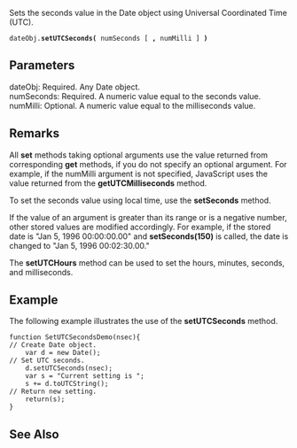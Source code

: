 Sets the seconds value in the Date object using Universal Coordinated Time (UTC).

 dateObj.'''setUTCSeconds(''' numSeconds [ ''',''' numMilli ] ''')'''

==Parameters==
; dateObj: Required. Any Date object.
; numSeconds: Required. A numeric value equal to the seconds value.
; numMilli: Optional. A numeric value equal to the milliseconds value.

==Remarks==
All '''set''' methods taking optional arguments use the value returned from corresponding '''get''' methods, if you do not specify an optional argument. For example, if the numMilli argument is not specified, JavaScript uses the value returned from the '''getUTCMilliseconds''' method.

To set the seconds value using local time, use the '''setSeconds''' method.

If the value of an argument is greater than its range or is a negative number, other stored values are modified accordingly. For example, if the stored date is "Jan 5, 1996 00:00:00.00" and '''setSeconds(150)''' is called, the date is changed to "Jan 5, 1996 00:02:30.00."

The '''setUTCHours''' method can be used to set the hours, minutes, seconds, and milliseconds.


==Example==
The following example illustrates the use of the '''setUTCSeconds''' method.

 function SetUTCSecondsDemo(nsec){
 // Create Date object.
     var d = new Date();     
 // Set UTC seconds.
     d.setUTCSeconds(nsec);  
     var s = "Current setting is ";
     s += d.toUTCString();
 // Return new setting.
     return(s);              
 }

==See Also==

              

              

              
